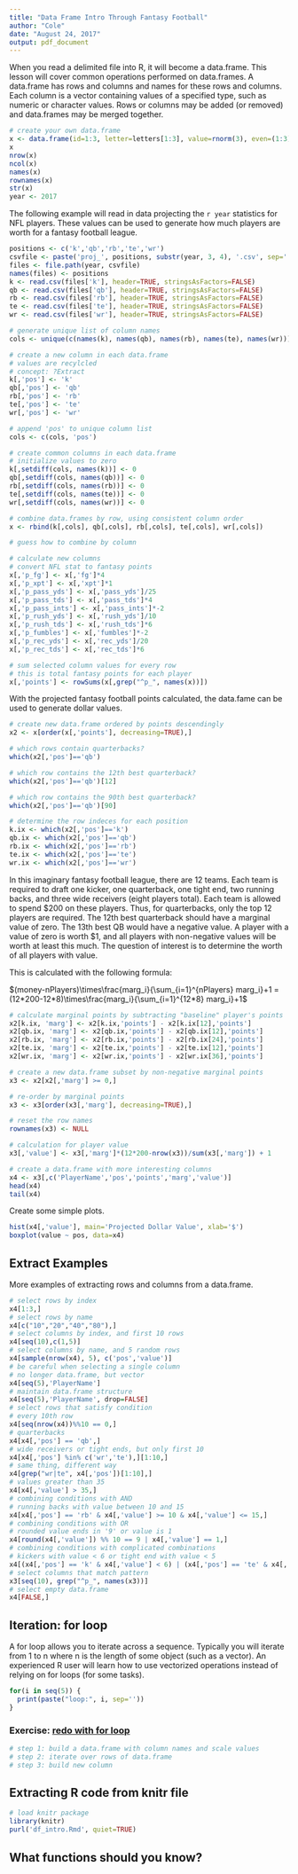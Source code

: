 ```yaml
---
title: "Data Frame Intro Through Fantasy Football"
author: "Cole"
date: "August 24, 2017"
output: pdf_document
---
```


When you read a delimited file into R, it will become a data.frame.  This lesson will cover common operations performed on data.frames.  A data.frame has rows and columns and names for these rows and columns.  Each column is a vector containing values of a specified type, such as numeric or character values.  Rows or columns may be added (or removed) and data.frames may be merged together.

```r
# create your own data.frame
x <- data.frame(id=1:3, letter=letters[1:3], value=rnorm(3), even=(1:3)%%2==0)
x
nrow(x)
ncol(x)
names(x)
rownames(x)
str(x)
year <- 2017
```

The following example will read in data projecting the `r year` statistics for NFL players.  These values can be used to generate how much players are worth for a fantasy football league.

```r
positions <- c('k','qb','rb','te','wr')
csvfile <- paste('proj_', positions, substr(year, 3, 4), '.csv', sep='')
files <- file.path(year, csvfile)
names(files) <- positions
k <- read.csv(files['k'], header=TRUE, stringsAsFactors=FALSE)
qb <- read.csv(files['qb'], header=TRUE, stringsAsFactors=FALSE)
rb <- read.csv(files['rb'], header=TRUE, stringsAsFactors=FALSE)
te <- read.csv(files['te'], header=TRUE, stringsAsFactors=FALSE)
wr <- read.csv(files['wr'], header=TRUE, stringsAsFactors=FALSE)

# generate unique list of column names
cols <- unique(c(names(k), names(qb), names(rb), names(te), names(wr)))

# create a new column in each data.frame
# values are recylcled
# concept: ?Extract
k[,'pos'] <- 'k'
qb[,'pos'] <- 'qb'
rb[,'pos'] <- 'rb'
te[,'pos'] <- 'te'
wr[,'pos'] <- 'wr'

# append 'pos' to unique column list
cols <- c(cols, 'pos')

# create common columns in each data.frame
# initialize values to zero
k[,setdiff(cols, names(k))] <- 0
qb[,setdiff(cols, names(qb))] <- 0
rb[,setdiff(cols, names(rb))] <- 0
te[,setdiff(cols, names(te))] <- 0
wr[,setdiff(cols, names(wr))] <- 0

# combine data.frames by row, using consistent column order
x <- rbind(k[,cols], qb[,cols], rb[,cols], te[,cols], wr[,cols])

# guess how to combine by column
```

<a name='newcols'/>

```r
# calculate new columns
# convert NFL stat to fantasy points
x[,'p_fg'] <- x[,'fg']*4
x[,'p_xpt'] <- x[,'xpt']*1
x[,'p_pass_yds'] <- x[,'pass_yds']/25
x[,'p_pass_tds'] <- x[,'pass_tds']*4
x[,'p_pass_ints'] <- x[,'pass_ints']*-2
x[,'p_rush_yds'] <- x[,'rush_yds']/10
x[,'p_rush_tds'] <- x[,'rush_tds']*6
x[,'p_fumbles'] <- x[,'fumbles']*-2
x[,'p_rec_yds'] <- x[,'rec_yds']/20
x[,'p_rec_tds'] <- x[,'rec_tds']*6

# sum selected column values for every row
# this is total fantasy points for each player
x[,'points'] <- rowSums(x[,grep("^p_", names(x))])
```

With the projected fantasy football points calculated, the data.fame can be used to generate dollar values.

```r
# create new data.frame ordered by points descendingly
x2 <- x[order(x[,'points'], decreasing=TRUE),]

# which rows contain quarterbacks?
which(x2[,'pos']=='qb')

# which row contains the 12th best quarterback?
which(x2[,'pos']=='qb')[12]

# which row contains the 90th best quarterback?
which(x2[,'pos']=='qb')[90]

# determine the row indeces for each position
k.ix <- which(x2[,'pos']=='k')
qb.ix <- which(x2[,'pos']=='qb')
rb.ix <- which(x2[,'pos']=='rb')
te.ix <- which(x2[,'pos']=='te')
wr.ix <- which(x2[,'pos']=='wr')
```

In this imaginary fantasy football league, there are 12 teams.  Each
team is required to draft one kicker, one quarterback, one tight end,
two running backs, and three wide receivers (eight players total).
Each team is allowed to spend $200 on these players.  Thus, for
quarterbacks, only the top 12 players are required.  The 12th best
quarterback should have a marginal value of zero.  The 13th best QB
would have a negative value.  A player with a value of zero is worth
$1, and all players with non-negative values will be worth at least
this much.  The question of interest is to determine the worth of all
players with value.

This is calculated with the following formula:

$(money-nPlayers)\times\frac{marg_i}{\sum_{i=1}^{nPlayers} marg_i}+1 = (12*200-12*8)\times\frac{marg_i}{\sum_{i=1}^{12*8} marg_i}+1$

```r
# calculate marginal points by subtracting "baseline" player's points
x2[k.ix, 'marg'] <- x2[k.ix,'points'] - x2[k.ix[12],'points']
x2[qb.ix, 'marg'] <- x2[qb.ix,'points'] - x2[qb.ix[12],'points']
x2[rb.ix, 'marg'] <- x2[rb.ix,'points'] - x2[rb.ix[24],'points']
x2[te.ix, 'marg'] <- x2[te.ix,'points'] - x2[te.ix[12],'points']
x2[wr.ix, 'marg'] <- x2[wr.ix,'points'] - x2[wr.ix[36],'points']

# create a new data.frame subset by non-negative marginal points
x3 <- x2[x2[,'marg'] >= 0,]

# re-order by marginal points
x3 <- x3[order(x3[,'marg'], decreasing=TRUE),]

# reset the row names
rownames(x3) <- NULL

# calculation for player value
x3[,'value'] <- x3[,'marg']*(12*200-nrow(x3))/sum(x3[,'marg']) + 1

# create a data.frame with more interesting columns
x4 <- x3[,c('PlayerName','pos','points','marg','value')]
head(x4)
tail(x4)
```

Create some simple plots.

```r
hist(x4[,'value'], main='Projected Dollar Value', xlab='$')
boxplot(value ~ pos, data=x4)
```

## Extract Examples

More examples of extracting rows and columns from a data.frame.

```r
# select rows by index
x4[1:3,]
# select rows by name
x4[c("10","20","40","80"),]
# select columns by index, and first 10 rows
x4[seq(10),c(1,5)]
# select columns by name, and 5 random rows
x4[sample(nrow(x4), 5), c('pos','value')]
# be careful when selecting a single column
# no longer data.frame, but vector
x4[seq(5),'PlayerName']
# maintain data.frame structure
x4[seq(5),'PlayerName', drop=FALSE]
# select rows that satisfy condition
# every 10th row
x4[seq(nrow(x4))%%10 == 0,]
# quarterbacks
x4[x4[,'pos'] == 'qb',]
# wide receivers or tight ends, but only first 10
x4[x4[,'pos'] %in% c('wr','te'),][1:10,]
# same thing, different way
x4[grep("wr|te", x4[,'pos'])[1:10],]
# values greater than 35
x4[x4[,'value'] > 35,]
# combining conditions with AND
# running backs with value between 10 and 15
x4[x4[,'pos'] == 'rb' & x4[,'value'] >= 10 & x4[,'value'] <= 15,]
# combining conditions with OR
# rounded value ends in '9' or value is 1
x4[round(x4[,'value']) %% 10 == 9 | x4[,'value'] == 1,]
# combining conditions with complicated combinations
# kickers with value < 6 or tight end with value < 5
x4[(x4[,'pos'] == 'k' & x4[,'value'] < 6) | (x4[,'pos'] == 'te' & x4[,'value'] < 5),]
# select columns that match pattern
x3[seq(10), grep("^p_", names(x3))]
# select empty data.frame
x4[FALSE,]
```

## Iteration: for loop

A for loop allows you to iterate across a sequence.  Typically you will iterate from 1 to n where n is the length of some object (such as a vector).  An experienced R user will learn how to use vectorized operations instead of relying on for loops (for some tasks).

```r
for(i in seq(5)) {
  print(paste("loop:", i, sep=''))
}
```

### Exercise: [redo with for loop](#newcols)

```r
# step 1: build a data.frame with column names and scale values
# step 2: iterate over rows of data.frame
# step 3: build new column
```

## Extracting R code from knitr file

```r
# load knitr package
library(knitr)
purl('df_intro.Rmd', quiet=TRUE)
```

## What functions should you know?
